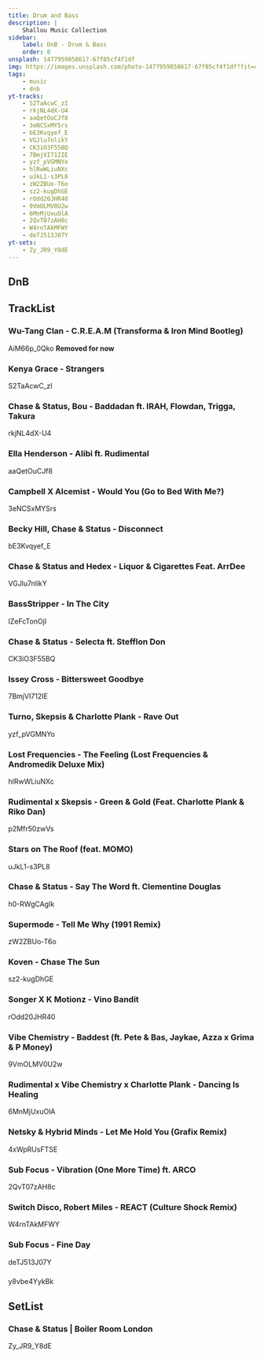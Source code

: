 ```yaml
---
title: Drum and Bass
description: |
    Shallou Music Collection
sidebar:
    label: DnB - Drum & Bass
    order: 8
unsplash: 1477959858617-67f85cf4f1df
img: https://images.unsplash.com/photo-1477959858617-67f85cf4f1df?fit=crop&w=1400&h=700&q=75
tags:
    - music
    - dnb
yt-tracks:
    - S2TaAcwC_zI
    - rkjNL4dX-U4
    - aaQetOuCJf8
    - 3eNCSxMYSrs
    - bE3Kvqyef_E
    - VGJlu7nlikY
    - CK3iO3F55BQ
    - 7BmjVI712IE
    - yzf_pVGMNYo
    - hlRwWLiuNXc
    - uJkL1-s3PL8
    - zW2ZBUo-T6o
    - sz2-kugDhGE
    - rOdd20JHR40
    - 9VmOLMV0U2w
    - 6MnMjUxuOlA
    - 2QvT07zAH8c
    - W4rnTAkMFWY
    - deTJ513J07Y
yt-sets:
    - Zy_JR9_Y8dE
---
```


## DnB

## TrackList

### Wu-Tang Clan - C.R.E.A.M (Transforma & Iron Mind Bootleg)
AiM66p_0Qko
**Removed for now**

### Kenya Grace - Strangers
S2TaAcwC_zI

### Chase & Status, Bou - Baddadan ft. IRAH, Flowdan, Trigga, Takura
rkjNL4dX-U4

### Ella Henderson - Alibi ft. Rudimental
aaQetOuCJf8

### Campbell X Alcemist - Would You (Go to Bed With Me?)
3eNCSxMYSrs

### Becky Hill, Chase & Status - Disconnect
bE3Kvqyef_E

### Chase & Status and Hedex - Liquor & Cigarettes Feat. ArrDee
VGJlu7nlikY

### BassStripper - In The City
IZeFcTonOjI

### Chase & Status - Selecta ft. Stefflon Don
CK3iO3F55BQ

### Issey Cross - Bittersweet Goodbye 
7BmjVI712IE

### Turno, Skepsis & Charlotte Plank - Rave Out
yzf_pVGMNYo

### Lost Frequencies - The Feeling (Lost Frequencies & Andromedik Deluxe Mix)
hlRwWLiuNXc

### Rudimental x Skepsis - Green & Gold (Feat. Charlotte Plank & Riko Dan)
p2Mfr50zwVs

### Stars on The Roof (feat. MOMO)
uJkL1-s3PL8

### Chase & Status - Say The Word ft. Clementine Douglas
h0-RWgCAgIk

### Supermode - Tell Me Why (1991 Remix)
zW2ZBUo-T6o

### Koven - Chase The Sun
sz2-kugDhGE

### Songer X K Motionz - Vino Bandit
rOdd20JHR40

### Vibe Chemistry - Baddest (ft. Pete & Bas, Jaykae, Azza x Grima & P Money)
9VmOLMV0U2w

### Rudimental x Vibe Chemistry x Charlotte Plank - Dancing Is Healing
6MnMjUxuOlA

### Netsky & Hybrid Minds - Let Me Hold You (Grafix Remix)
4xWpRUsFTSE

### Sub Focus - Vibration (One More Time) ft. ARCO
2QvT07zAH8c

### Switch Disco, Robert Miles - REACT (Culture Shock Remix)
W4rnTAkMFWY

### Sub Focus - Fine Day
deTJ513J07Y

###
y8vbe4YykBk

## SetList

### Chase & Status | Boiler Room London
Zy_JR9_Y8dE
